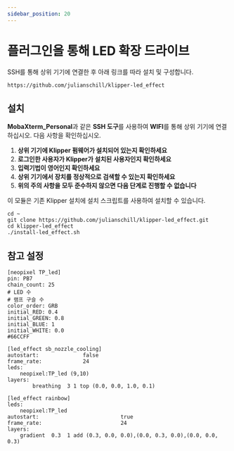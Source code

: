 ```yaml
---
sidebar_position: 20
---
```


# 플러그인을 통해 LED 확장 드라이브

SSH를 통해 상위 기기에 연결한 후 아래 링크를 따라 설치 및 구성합니다.

```
https://github.com/julianschill/klipper-led_effect
```

## 설치

**MobaXterm_Personal**과 같은 **SSH 도구**를 사용하여 **WIFI**를 통해 상위 기기에 연결하십시오. 다음 사항을 확인하십시오.

1. **상위 기기에 Klipper 펌웨어가 설치되어 있는지 확인하세요**
2. **로그인한 사용자가 Klipper가 설치된 사용자인지 확인하세요**
3. **입력기법이 영어인지 확인하세요**
4. **상위 기기에서 장치를 정상적으로 검색할 수 있는지 확인하세요**
5. **위의 주의 사항을 모두 준수하지 않으면 다음 단계로 진행할 수 없습니다**

이 모듈은 기존 Klipper 설치에 설치 스크립트를 사용하여 설치할 수 있습니다.

```
cd ~
git clone https://github.com/julianschill/klipper-led_effect.git
cd klipper-led_effect
./install-led_effect.sh
```

## 참고 설정

```
[neopixel TP_led]
pin: PB7
chain_count: 25
# LED 수
# 램프 구슬 수
color_order: GRB
initial_RED: 0.4    
initial_GREEN: 0.8
initial_BLUE: 1
initial_WHITE: 0.0
#66CCFF 

[led_effect sb_nozzle_cooling]
autostart:              false
frame_rate:             24
leds:
    neopixel:TP_led (9,10)
layers:
        breathing  3 1 top (0.0, 0.0, 1.0, 0.1)

[led_effect rainbow]
leds:
    neopixel:TP_led
autostart:                          true
frame_rate:                         24
layers:
    gradient  0.3  1 add (0.3, 0.0, 0.0),(0.0, 0.3, 0.0),(0.0, 0.0, 0.3)

```